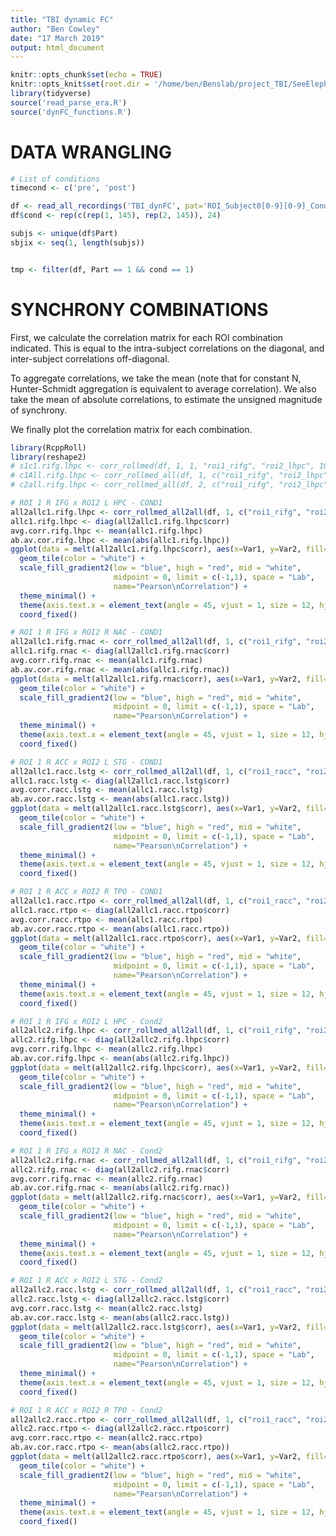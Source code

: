 ```yaml
---
title: "TBI dynamic FC"
author: "Ben Cowley"
date: "17 March 2019"
output: html_document
---
```


```r
knitr::opts_chunk$set(echo = TRUE)
knitr::opts_knit$set(root.dir = '/home/ben/Benslab/project_TBI/SeeElephants')
library(tidyverse)
source('read_parse_era.R')
source('dynFC_functions.R')
```

# DATA WRANGLING


```r
# List of conditions
timecond <- c('pre', 'post')

df <- read_all_recordings('TBI_dynFC', pat='ROI_Subject0[0-9][0-9]_Condition000_mock', ext="csv")
df$cond <- rep(c(rep(1, 145), rep(2, 145)), 24)

subjs <- unique(df$Part)
sbjix <- seq(1, length(subjs))


tmp <- filter(df, Part == 1 && cond == 1)
```


# SYNCHRONY COMBINATIONS
First, we calculate the correlation matrix for each ROI combination indicated. This is equal to the intra-subject correlations on the diagonal, and inter-subject correlations off-diagonal. 

To aggregate correlations, we take the mean (note that for constant N, Hunter-Schmidt aggregation is equivalent to average correlation). We also take the mean of absolute correlations, to estimate the unsigned magnitude of synchrony. 

We finally plot the correlation matrix for each combination.

```r
library(RcppRoll)
library(reshape2)
# s1c1.rifg.lhpc <- corr_rollmed(df, 1, 1, "roi1_rifg", "roi2_lhpc", 10, 5)
# c1All.rifg.lhpc <- corr_rollmed_all(df, 1, c("roi1_rifg", "roi2_lhpc"), 10, 5)
# c2all.rifg.lhpc <- corr_rollmed_all(df, 2, c("roi1_rifg", "roi2_lhpc"), 10, 5)

# ROI 1 R IFG x ROI2 L HPC - COND1
all2allc1.rifg.lhpc <- corr_rollmed_all2all(df, 1, c("roi1_rifg", "roi2_lhpc"), 10, 5, FALSE)
allc1.rifg.lhpc <- diag(all2allc1.rifg.lhpc$corr)
avg.corr.rifg.lhpc <- mean(allc1.rifg.lhpc)
ab.av.cor.rifg.lhpc <- mean(abs(allc1.rifg.lhpc))
ggplot(data = melt(all2allc1.rifg.lhpc$corr), aes(x=Var1, y=Var2, fill=value)) + 
  geom_tile(color = "white") +
  scale_fill_gradient2(low = "blue", high = "red", mid = "white", 
                       midpoint = 0, limit = c(-1,1), space = "Lab", 
                       name="Pearson\nCorrelation") +
  theme_minimal() + 
  theme(axis.text.x = element_text(angle = 45, vjust = 1, size = 12, hjust = 1))+
  coord_fixed()

# ROI 1 R IFG x ROI2 R NAC - COND1
all2allc1.rifg.rnac <- corr_rollmed_all2all(df, 1, c("roi1_rifg", "roi2_rnac"), 10, 5, FALSE)
allc1.rifg.rnac <- diag(all2allc1.rifg.rnac$corr)
avg.corr.rifg.rnac <- mean(allc1.rifg.rnac)
ab.av.cor.rifg.rnac <- mean(abs(allc1.rifg.rnac))
ggplot(data = melt(all2allc1.rifg.rnac$corr), aes(x=Var1, y=Var2, fill=value)) + 
  geom_tile(color = "white") +
  scale_fill_gradient2(low = "blue", high = "red", mid = "white", 
                       midpoint = 0, limit = c(-1,1), space = "Lab", 
                       name="Pearson\nCorrelation") +
  theme_minimal() + 
  theme(axis.text.x = element_text(angle = 45, vjust = 1, size = 12, hjust = 1))+
  coord_fixed()

# ROI 1 R ACC x ROI2 L STG - COND1
all2allc1.racc.lstg <- corr_rollmed_all2all(df, 1, c("roi1_racc", "roi2_lstg"), 10, 5, FALSE)
allc1.racc.lstg <- diag(all2allc1.racc.lstg$corr)
avg.corr.racc.lstg <- mean(allc1.racc.lstg)
ab.av.cor.racc.lstg <- mean(abs(allc1.racc.lstg))
ggplot(data = melt(all2allc1.racc.lstg$corr), aes(x=Var1, y=Var2, fill=value)) + 
  geom_tile(color = "white") +
  scale_fill_gradient2(low = "blue", high = "red", mid = "white", 
                       midpoint = 0, limit = c(-1,1), space = "Lab", 
                       name="Pearson\nCorrelation") +
  theme_minimal() + 
  theme(axis.text.x = element_text(angle = 45, vjust = 1, size = 12, hjust = 1))+
  coord_fixed()

# ROI 1 R ACC x ROI2 R TPO - COND1
all2allc1.racc.rtpo <- corr_rollmed_all2all(df, 1, c("roi1_racc", "roi2_rtpo"), 10, 5, FALSE)
allc1.racc.rtpo <- diag(all2allc1.racc.rtpo$corr)
avg.corr.racc.rtpo <- mean(allc1.racc.rtpo)
ab.av.cor.racc.rtpo <- mean(abs(allc1.racc.rtpo))
ggplot(data = melt(all2allc1.racc.rtpo$corr), aes(x=Var1, y=Var2, fill=value)) + 
  geom_tile(color = "white") +
  scale_fill_gradient2(low = "blue", high = "red", mid = "white", 
                       midpoint = 0, limit = c(-1,1), space = "Lab", 
                       name="Pearson\nCorrelation") +
  theme_minimal() + 
  theme(axis.text.x = element_text(angle = 45, vjust = 1, size = 12, hjust = 1))+
  coord_fixed()

# ROI 1 R IFG x ROI2 L HPC - Cond2
all2allc2.rifg.lhpc <- corr_rollmed_all2all(df, 1, c("roi1_rifg", "roi2_lhpc"), 10, 5, FALSE)
allc2.rifg.lhpc <- diag(all2allc2.rifg.lhpc$corr)
avg.corr.rifg.lhpc <- mean(allc2.rifg.lhpc)
ab.av.cor.rifg.lhpc <- mean(abs(allc2.rifg.lhpc))
ggplot(data = melt(all2allc2.rifg.lhpc$corr), aes(x=Var1, y=Var2, fill=value)) + 
  geom_tile(color = "white") +
  scale_fill_gradient2(low = "blue", high = "red", mid = "white", 
                       midpoint = 0, limit = c(-1,1), space = "Lab", 
                       name="Pearson\nCorrelation") +
  theme_minimal() + 
  theme(axis.text.x = element_text(angle = 45, vjust = 1, size = 12, hjust = 1))+
  coord_fixed()

# ROI 1 R IFG x ROI2 R NAC - Cond2
all2allc2.rifg.rnac <- corr_rollmed_all2all(df, 1, c("roi1_rifg", "roi2_rnac"), 10, 5, FALSE)
allc2.rifg.rnac <- diag(all2allc2.rifg.rnac$corr)
avg.corr.rifg.rnac <- mean(allc2.rifg.rnac)
ab.av.cor.rifg.rnac <- mean(abs(allc2.rifg.rnac))
ggplot(data = melt(all2allc2.rifg.rnac$corr), aes(x=Var1, y=Var2, fill=value)) + 
  geom_tile(color = "white") +
  scale_fill_gradient2(low = "blue", high = "red", mid = "white", 
                       midpoint = 0, limit = c(-1,1), space = "Lab", 
                       name="Pearson\nCorrelation") +
  theme_minimal() + 
  theme(axis.text.x = element_text(angle = 45, vjust = 1, size = 12, hjust = 1))+
  coord_fixed()

# ROI 1 R ACC x ROI2 L STG - Cond2
all2allc2.racc.lstg <- corr_rollmed_all2all(df, 1, c("roi1_racc", "roi2_lstg"), 10, 5, FALSE)
allc2.racc.lstg <- diag(all2allc2.racc.lstg$corr)
avg.corr.racc.lstg <- mean(allc2.racc.lstg)
ab.av.cor.racc.lstg <- mean(abs(allc2.racc.lstg))
ggplot(data = melt(all2allc2.racc.lstg$corr), aes(x=Var1, y=Var2, fill=value)) + 
  geom_tile(color = "white") +
  scale_fill_gradient2(low = "blue", high = "red", mid = "white", 
                       midpoint = 0, limit = c(-1,1), space = "Lab", 
                       name="Pearson\nCorrelation") +
  theme_minimal() + 
  theme(axis.text.x = element_text(angle = 45, vjust = 1, size = 12, hjust = 1))+
  coord_fixed()

# ROI 1 R ACC x ROI2 R TPO - Cond2
all2allc2.racc.rtpo <- corr_rollmed_all2all(df, 1, c("roi1_racc", "roi2_rtpo"), 10, 5, FALSE)
allc2.racc.rtpo <- diag(all2allc2.racc.rtpo$corr)
avg.corr.racc.rtpo <- mean(allc2.racc.rtpo)
ab.av.cor.racc.rtpo <- mean(abs(allc2.racc.rtpo))
ggplot(data = melt(all2allc2.racc.rtpo$corr), aes(x=Var1, y=Var2, fill=value)) + 
  geom_tile(color = "white") +
  scale_fill_gradient2(low = "blue", high = "red", mid = "white", 
                       midpoint = 0, limit = c(-1,1), space = "Lab", 
                       name="Pearson\nCorrelation") +
  theme_minimal() + 
  theme(axis.text.x = element_text(angle = 45, vjust = 1, size = 12, hjust = 1))+
  coord_fixed()
```